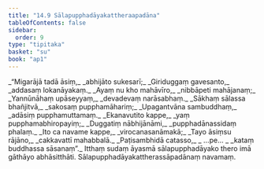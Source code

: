 ```yaml
---
title: "14.9 Sālapupphadāyakattheraapadāna"
tableOfContents: false
sidebar:
  order: 9
type: "tipitaka"
basket: "su"
book: "ap1"
---
```



<DynamicBreadcrumb />

<Division number="60" book="ap1" bookNo="20" page="186">

<Paragraph number="2257" type="verses" book="ap1">
_“Migarājā tadā āsiṃ,_  
_abhijāto sukesarī;_  
_Giriduggaṃ gavesanto,_  
_addasaṃ lokanāyakaṃ._  

</Paragraph>

</Division>
<Division number="61" book="ap1" bookNo="20" page="186">

<Paragraph number="2258" type="verses" book="ap1">
_Ayaṃ nu kho mahāvīro,_  
_nibbāpeti mahājanaṃ;_  
_Yannūnāhaṃ upāseyyaṃ,_  
_devadevaṃ narāsabhaṃ._  

</Paragraph>

</Division>
<Division number="62" book="ap1" bookNo="20" page="186">

<Paragraph number="2259" type="verses" book="ap1">
_Sākhaṃ sālassa bhañjitvā,_  
_sakosaṃ pupphamāhariṃ;_  
_Upagantvāna sambuddhaṃ,_  
_adāsiṃ pupphamuttamaṃ._  

</Paragraph>

</Division>
<Division number="63" book="ap1" bookNo="20" page="186">

<Paragraph number="2260" type="verses" book="ap1">
_Ekanavutito kappe,_  
_yaṃ pupphamabhiropayiṃ;_  
_Duggatiṃ nābhijānāmi,_  
_pupphadānassidaṃ phalaṃ._  

</Paragraph>

</Division>
<Division number="64" book="ap1" bookNo="20" page="186">

<Paragraph number="2261" type="verses" book="ap1">
_Ito ca navame kappe,_  
_virocanasanāmakā;_  
_Tayo āsiṃsu rājāno,_  
_cakkavattī mahabbalā._  

</Paragraph>

</Division>
<Division number="65" book="ap1" bookNo="20" page="186">

<Paragraph number="2262" type="verses" book="ap1">
_Paṭisambhidā catasso,_  
_ …pe… _  
_kataṃ buddhassa sāsanaṃ”._  

</Paragraph>

<Paragraph number="2263" book="ap1">
Itthaṃ sudaṃ āyasmā sālapupphadāyako thero imā gāthāyo abhāsitthāti.

</Paragraph>
</Division>

<Paragraph number="2264" type="center" book="ap1">
Sālapupphadāyakattherassāpadānaṃ navamaṃ.
</Paragraph>